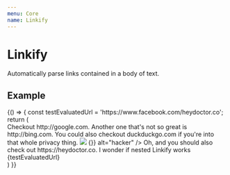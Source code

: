 ```yaml
---
menu: Core
name: Linkify
---
```



# Linkify

Automatically parse links contained in a body of text.

## Example
<Playground>
  {() => {
    const testEvaluatedUrl = 'https://www.facebook.com/heydoctor.co';
    return (
        <Linkify linkStyle={{ color: 'magenta' }}>
          <div>
            Checkout http://google.com. <span onmouseover="alert('yo')"
            >Another</span> one that's not so great is http://bing.com. You could also checkout duckduckgo.com if you're into that whole privacy thing. <img src="fake.jpg" onError={() => {}} alt="hacker" /> Oh, and you should also check out https://heydoctor.co. <Linkify>I wonder if nested Linkify works {testEvaluatedUrl}</Linkify>
          </div>
        </Linkify>
    )
  }}
</Playground>
